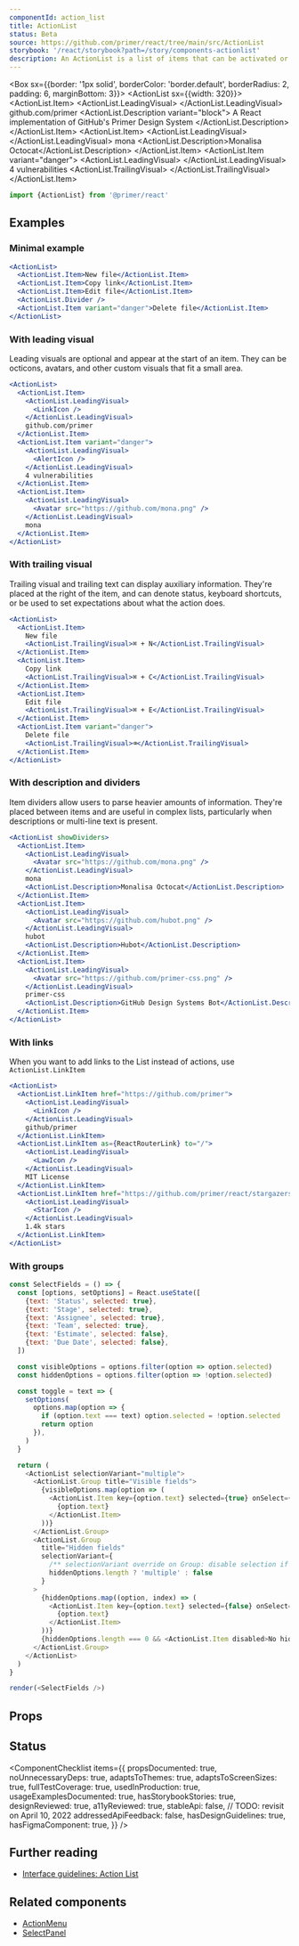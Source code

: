 ```yaml
---
componentId: action_list
title: ActionList
status: Beta
source: https://github.com/primer/react/tree/main/src/ActionList
storybook: '/react/storybook?path=/story/components-actionlist'
description: An ActionList is a list of items that can be activated or selected. ActionList is the base component for many menu-type components, including ActionMenu and SelectPanel.
---
```




<Box sx={{border: '1px solid', borderColor: 'border.default', borderRadius: 2, padding: 6, marginBottom: 3}}>
  <ActionList sx={{width: 320}}>
    <ActionList.Item>
      <ActionList.LeadingVisual>
        <LinkIcon />
      </ActionList.LeadingVisual>
      github.com/primer
      <ActionList.Description variant="block">
        A React implementation of GitHub's Primer Design System
      </ActionList.Description>
    </ActionList.Item>
    <ActionList.Item>
      <ActionList.LeadingVisual>
        <Avatar src="https://github.com/mona.png" />
      </ActionList.LeadingVisual>
      mona
      <ActionList.Description>Monalisa Octocat</ActionList.Description>
    </ActionList.Item>
    <ActionList.Item variant="danger">
      <ActionList.LeadingVisual>
        <AlertIcon />
      </ActionList.LeadingVisual>
      4 vulnerabilities
      <ActionList.TrailingVisual>
        <ArrowRightIcon />
      </ActionList.TrailingVisual>
    </ActionList.Item>
  </ActionList>
</Box>

```js
import {ActionList} from '@primer/react'
```

## Examples

### Minimal example

```jsx live
<ActionList>
  <ActionList.Item>New file</ActionList.Item>
  <ActionList.Item>Copy link</ActionList.Item>
  <ActionList.Item>Edit file</ActionList.Item>
  <ActionList.Divider />
  <ActionList.Item variant="danger">Delete file</ActionList.Item>
</ActionList>
```

### With leading visual

Leading visuals are optional and appear at the start of an item. They can be octicons, avatars, and other custom visuals that fit a small area.

```jsx live
<ActionList>
  <ActionList.Item>
    <ActionList.LeadingVisual>
      <LinkIcon />
    </ActionList.LeadingVisual>
    github.com/primer
  </ActionList.Item>
  <ActionList.Item variant="danger">
    <ActionList.LeadingVisual>
      <AlertIcon />
    </ActionList.LeadingVisual>
    4 vulnerabilities
  </ActionList.Item>
  <ActionList.Item>
    <ActionList.LeadingVisual>
      <Avatar src="https://github.com/mona.png" />
    </ActionList.LeadingVisual>
    mona
  </ActionList.Item>
</ActionList>
```

### With trailing visual

Trailing visual and trailing text can display auxiliary information. They're placed at the right of the item, and can denote status, keyboard shortcuts, or be used to set expectations about what the action does.

```jsx live
<ActionList>
  <ActionList.Item>
    New file
    <ActionList.TrailingVisual>⌘ + N</ActionList.TrailingVisual>
  </ActionList.Item>
  <ActionList.Item>
    Copy link
    <ActionList.TrailingVisual>⌘ + C</ActionList.TrailingVisual>
  </ActionList.Item>
  <ActionList.Item>
    Edit file
    <ActionList.TrailingVisual>⌘ + E</ActionList.TrailingVisual>
  </ActionList.Item>
  <ActionList.Item variant="danger">
    Delete file
    <ActionList.TrailingVisual>⌫</ActionList.TrailingVisual>
  </ActionList.Item>
</ActionList>
```

### With description and dividers

Item dividers allow users to parse heavier amounts of information. They're placed between items and are useful in complex lists, particularly when descriptions or multi-line text is present.

```jsx live
<ActionList showDividers>
  <ActionList.Item>
    <ActionList.LeadingVisual>
      <Avatar src="https://github.com/mona.png" />
    </ActionList.LeadingVisual>
    mona
    <ActionList.Description>Monalisa Octocat</ActionList.Description>
  </ActionList.Item>
  <ActionList.Item>
    <ActionList.LeadingVisual>
      <Avatar src="https://github.com/hubot.png" />
    </ActionList.LeadingVisual>
    hubot
    <ActionList.Description>Hubot</ActionList.Description>
  </ActionList.Item>
  <ActionList.Item>
    <ActionList.LeadingVisual>
      <Avatar src="https://github.com/primer-css.png" />
    </ActionList.LeadingVisual>
    primer-css
    <ActionList.Description>GitHub Design Systems Bot</ActionList.Description>
  </ActionList.Item>
</ActionList>
```

### With links

When you want to add links to the List instead of actions, use `ActionList.LinkItem`

```jsx live
<ActionList>
  <ActionList.LinkItem href="https://github.com/primer">
    <ActionList.LeadingVisual>
      <LinkIcon />
    </ActionList.LeadingVisual>
    github/primer
  </ActionList.LinkItem>
  <ActionList.LinkItem as={ReactRouterLink} to="/">
    <ActionList.LeadingVisual>
      <LawIcon />
    </ActionList.LeadingVisual>
    MIT License
  </ActionList.LinkItem>
  <ActionList.LinkItem href="https://github.com/primer/react/stargazers" target="_blank" rel="noopener noreferrer">
    <ActionList.LeadingVisual>
      <StarIcon />
    </ActionList.LeadingVisual>
    1.4k stars
  </ActionList.LinkItem>
</ActionList>
```

### With groups

```javascript live noinline
const SelectFields = () => {
  const [options, setOptions] = React.useState([
    {text: 'Status', selected: true},
    {text: 'Stage', selected: true},
    {text: 'Assignee', selected: true},
    {text: 'Team', selected: true},
    {text: 'Estimate', selected: false},
    {text: 'Due Date', selected: false},
  ])

  const visibleOptions = options.filter(option => option.selected)
  const hiddenOptions = options.filter(option => !option.selected)

  const toggle = text => {
    setOptions(
      options.map(option => {
        if (option.text === text) option.selected = !option.selected
        return option
      }),
    )
  }

  return (
    <ActionList selectionVariant="multiple">
      <ActionList.Group title="Visible fields">
        {visibleOptions.map(option => (
          <ActionList.Item key={option.text} selected={true} onSelect={() => toggle(option.text)}>
            {option.text}
          </ActionList.Item>
        ))}
      </ActionList.Group>
      <ActionList.Group
        title="Hidden fields"
        selectionVariant={
          /** selectionVariant override on Group: disable selection if there are no options */
          hiddenOptions.length ? 'multiple' : false
        }
      >
        {hiddenOptions.map((option, index) => (
          <ActionList.Item key={option.text} selected={false} onSelect={() => toggle(option.text)}>
            {option.text}
          </ActionList.Item>
        ))}
        {hiddenOptions.length === 0 && <ActionList.Item disabled>No hidden fields</ActionList.Item>}
      </ActionList.Group>
    </ActionList>
  )
}

render(<SelectFields />)
```

## Props

<ComponentProps data={data} />

## Status

<ComponentChecklist
  items={{
    propsDocumented: true,
    noUnnecessaryDeps: true,
    adaptsToThemes: true,
    adaptsToScreenSizes: true,
    fullTestCoverage: true,
    usedInProduction: true,
    usageExamplesDocumented: true,
    hasStorybookStories: true,
    designReviewed: true,
    a11yReviewed: true,
    stableApi: false, // TODO: revisit on April 10, 2022
    addressedApiFeedback: false,
    hasDesignGuidelines: true,
    hasFigmaComponent: true,
  }}
/>

## Further reading

- [Interface guidelines: Action List](https://primer.style/design/components/action-list)

## Related components

- [ActionMenu](/ActionMenu)
- [SelectPanel](/SelectPanel)
